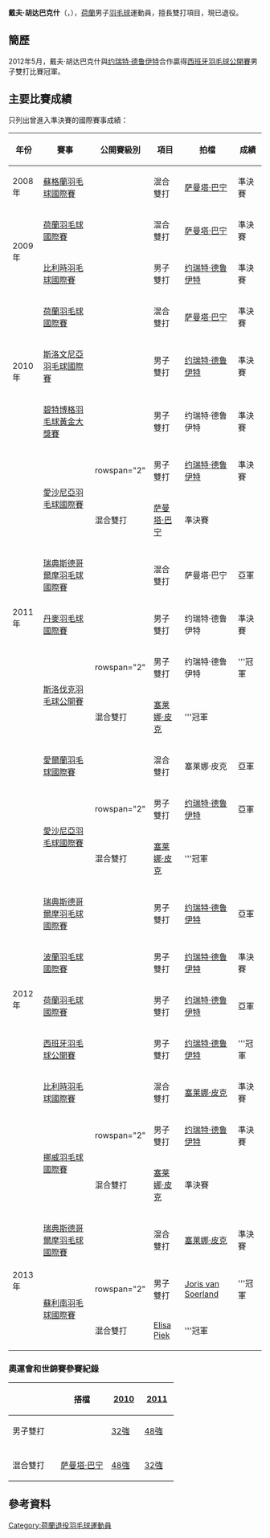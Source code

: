 {{noteTA|G1=Badminton}}
{{Infobox 羽球選手
| playername              = 戴夫·胡达巴克什<br/>{{lang|nl|Dave Khodabux}}
| image                   = 
| size                    = 
| caption                 = 
| birth_name              = 
| date_of_birth           = {{birth_date_and_age|1985|10|18}}
| place_of_birth          = 
| height                  = 
| weight                  = 
| event                   = 男子雙打、混合雙打
| country                 = {{NED}}
| years_retired           = 2013年
| handedness              = 
| coach                   = 
| highest_ranking         = 第33位（男雙-[[约瑞特·德鲁伊特|德鲁伊特]]）
| date_of_highest_ranking = 2013年1月10日<ref name="ranking">[http://bwfcontent.tournamentsoftware.com/ranking/player.aspx?id=5277&player=108642 BWF World Ranking - Ranking of Dave KHODABUX (51616)]{{en}}</ref>
| current_ranking         = 現已退役
| date_of_current_ranking = 
| played                  = 1勝–1負（男單）<br/>98勝–80負（男雙）<br/>68勝–48負（混雙）
| titles                  = 
| bwf_profile             = E5519AE2-1D7C-48F8-8593-17563C95061B
| bwf_id                  = 51616
| updated                 = 2013年7月31日
}}
{{MedalTableTop}}
{{MedalSport | 男子[[羽毛球|羽毛球]]}}
{{MedalCountry | {{NED}}}}
{{MedalBottom}}
'''戴夫·胡达巴克什'''（{{lang-nl|'''Dave Khodabux'''}}，{{bd|1985年|10月18日||}}），[[荷蘭|荷蘭]]男子[[羽毛球|羽毛球]]運動員，擅長雙打項目，現已退役。

==簡歷==
2012年5月，戴夫·胡达巴克什與[[约瑞特·德鲁伊特|约瑞特·德鲁伊特]]合作贏得[[2012年西班牙羽毛球公開賽|西班牙羽毛球公開賽]]男子雙打比賽冠軍。

==主要比賽成績==
只列出曾進入準決賽的國際賽事成績：
{| class=wikitable style="text-align:center; font-size:small;" 
!width="50"|年份
!width="180"|賽事
!width="80"|公開賽級別
!width="60"|項目
!width="120"|拍檔
!width="50"|成績
|-
!rowspan="1"|2008年
|[[2008年蘇格蘭羽毛球國際賽|蘇格蘭羽毛球國際賽]]
|{{BWFIC}}
|混合雙打
|[[萨曼塔·巴宁|萨曼塔·巴宁]]
|bgcolor="#b8860b"|準決賽
|-
!rowspan="2"|2009年
|[[2009年荷蘭羽毛球國際賽|荷蘭羽毛球國際賽]]
|{{BWFIC}}
|混合雙打
|[[萨曼塔·巴宁|萨曼塔·巴宁]]
|bgcolor="#b8860b"|準決賽
|-
|[[2009年比利時羽毛球國際賽|比利時羽毛球國際賽]]
|{{BWFIC}}
|男子雙打
|[[约瑞特·德鲁伊特|约瑞特·德鲁伊特]]
|bgcolor="#b8860b"|準決賽
|-
!rowspan="3"|2010年
|[[2010年荷蘭羽毛球國際賽|荷蘭羽毛球國際賽]]
|{{BWFIC}}
|混合雙打
|[[萨曼塔·巴宁|萨曼塔·巴宁]]
|bgcolor="#b8860b"|準決賽
|-
|[[2010年斯洛文尼亞羽毛球國際賽|斯洛文尼亞羽毛球國際賽]]
|{{BWFIS}}
|男子雙打
|[[约瑞特·德鲁伊特|约瑞特·德鲁伊特]]
|bgcolor="#b8860b"|準決賽
|-
|[[2010年碧特博格羽毛球黃金大獎賽|碧特博格羽毛球黃金大獎賽]]
|{{BWFGPG}}
|男子雙打
|约瑞特·德鲁伊特
|bgcolor="#b8860b"|準決賽
|-
!rowspan="7"|2011年
|rowspan="2"|[[2011年愛沙尼亞羽毛球國際賽|愛沙尼亞羽毛球國際賽]]
|rowspan="2" {{BWFIS}}
|男子雙打
|[[约瑞特·德鲁伊特|约瑞特·德鲁伊特]]
|bgcolor="#b8860b"|準決賽
|-
|混合雙打
|[[萨曼塔·巴宁|萨曼塔·巴宁]]
|bgcolor="#b8860b"|準決賽
|-
|[[2011年瑞典斯德哥爾摩羽毛球國際賽|瑞典斯德哥爾摩羽毛球國際賽]]
|{{BWFIC}}
|混合雙打
|萨曼塔·巴宁
|bgcolor="silver"|亞軍
|-
|[[2011年丹麥羽毛球國際賽|丹麥羽毛球國際賽]]
|{{BWFIC}}
|男子雙打
|约瑞特·德鲁伊特
|bgcolor="#b8860b"|準決賽
|-
|rowspan="2"|[[2011年斯洛伐克羽毛球公開賽|斯洛伐克羽毛球公開賽]]
|rowspan="2" {{BWFIS}}
|男子雙打
|约瑞特·德鲁伊特
|bgcolor="gold"|'''冠軍
|-
|混合雙打
|[[塞莱娜·皮克|塞莱娜·皮克]]
|bgcolor="gold"|'''冠軍
|-
|[[2011年愛爾蘭羽毛球國際賽|愛爾蘭羽毛球國際賽]]
|{{BWFIS}}
|混合雙打
|塞莱娜·皮克
|bgcolor="silver"|亞軍
|-
!rowspan="9"|2012年
|rowspan="2"|[[2012年愛沙尼亞羽毛球國際賽|愛沙尼亞羽毛球國際賽]]
|rowspan="2" {{BWFIS}}
|男子雙打
|[[约瑞特·德鲁伊特|约瑞特·德鲁伊特]]
|bgcolor="silver"|亞軍
|-
|混合雙打
|[[塞莱娜·皮克|塞莱娜·皮克]]
|bgcolor="gold"|'''冠軍
|-
|[[2012年瑞典斯德哥爾摩羽毛球國際賽|瑞典斯德哥爾摩羽毛球國際賽]]
|{{BWFIC}}
|男子雙打
|[[约瑞特·德鲁伊特|约瑞特·德鲁伊特]]
|bgcolor="silver"|亞軍
|-
|[[2012年波蘭羽毛球國際賽|波蘭羽毛球國際賽]]
|{{BWFIC}}
|男子雙打
|[[约瑞特·德鲁伊特|约瑞特·德鲁伊特]]
|bgcolor="#b8860b"|準決賽
|-
|[[2012年荷蘭羽毛球國際賽|荷蘭羽毛球國際賽]]
|{{BWFIC}}
|男子雙打
|[[约瑞特·德鲁伊特|约瑞特·德鲁伊特]]
|bgcolor="silver"|亞軍
|-
|[[2012年西班牙羽毛球公開賽|西班牙羽毛球公開賽]]
|{{BWFIC}}
|男子雙打
|[[约瑞特·德鲁伊特|约瑞特·德鲁伊特]]
|bgcolor="gold"|'''冠軍
|-
|[[2012年比利時羽毛球國際賽|比利時羽毛球國際賽]]
|{{BWFIC}}
|混合雙打
|[[塞莱娜·皮克|塞莱娜·皮克]]
|bgcolor="#b8860b"|準決賽
|-
|rowspan="2"|[[2012年挪威羽毛球國際賽|挪威羽毛球國際賽]]
|rowspan="2" {{BWFIC}}
|男子雙打
|[[约瑞特·德鲁伊特|约瑞特·德鲁伊特]]
|bgcolor="#b8860b"|準決賽
|-
|混合雙打
|[[塞莱娜·皮克|塞莱娜·皮克]]
|bgcolor="#b8860b"|準決賽
|-
!rowspan="3"|2013年
|[[2013年瑞典斯德哥爾摩羽毛球國際賽|瑞典斯德哥爾摩羽毛球國際賽]]
|{{BWFIC}}
|混合雙打
|[[塞莱娜·皮克|塞莱娜·皮克]]
|bgcolor="#b8860b"|準決賽
|-
|rowspan="2"|[[2013年蘇利南羽毛球國際賽|蘇利南羽毛球國際賽]]
|rowspan="2" {{BWFIS}}
|男子雙打
|[[Joris_van_Soerland|Joris van Soerland]]
|bgcolor="gold"|'''冠軍
|-
|混合雙打
|[[Elisa_Piek|Elisa Piek]]
|bgcolor="gold"|'''冠軍
|}
{{BWF賽事級別索引/2007}}

===奧運會和世錦賽參賽紀錄===
{| class=wikitable style="text-align:center; font-size:small;" 
!
!搭檔
!width="50"|[[2010年世界羽毛球錦標賽|2010]]
!width="50"|[[2011年世界羽毛球錦標賽|2011]]
|-
!width="80"|男子雙打
|align="left"|{{nowrap|[[约瑞特·德鲁伊特|约瑞特·德鲁伊特]]}}
|[[2010年世界羽毛球錦標賽男子雙打項目|32強]]
|[[2011年世界羽毛球錦標賽男子雙打項目|48強]]
|-
|
|-
!width="80"|混合雙打
|align="left"|[[萨曼塔·巴宁|萨曼塔·巴宁]]
|[[2010年世界羽毛球錦標賽混合雙打項目|48強]]
|[[2011年世界羽毛球錦標賽混合雙打項目|32強]]
|}

==參考資料==
{{Reflist}}

{{DEFAULTSORT:Khodabux, Dave}}
[[Category:荷蘭退役羽毛球運動員|Category:荷蘭退役羽毛球運動員]]